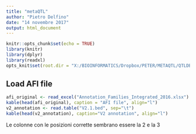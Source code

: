 ```yaml
---
title: "metaQTL"
author: "Pietro Delfino"
date: "14 novembre 2017"
output: html_document
---
```


```r
knitr::opts_chunk$set(echo = TRUE)
library(knitr)
library(dplyr)
library(readxl)
opts_knit$set(root.dir = "X:/BIOINFORMATICS/Dropbox/PETER/METAQTL/QTLDB/analisi_mqtl/analisi_mqtl_070317/dataset_trascrittomica/")
```

## Load AFI file


```r
afi_original <- read_excel("Annotation_Families_Integrated_2016.xlsx")
kable(head(afi_original), caption = "AFI file", align="l")
v2_annotation <- read.table("V2.1.bed", sep="\t")
kable(head(v2_annotation), caption="V2 annotation", align="l")
```
Le colonne con le posizioni corrette sembrano essere la 2 e la 3




